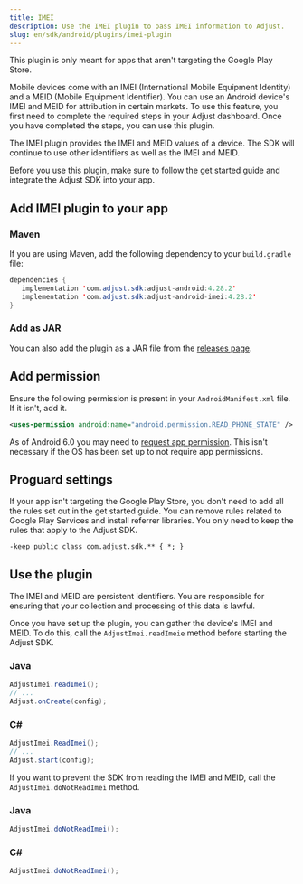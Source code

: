 ```yaml
---
title: IMEI
description: Use the IMEI plugin to pass IMEI information to Adjust.
slug: en/sdk/android/plugins/imei-plugin
---
```


<Callout type="important">

This plugin is only meant for apps that aren't targeting the Google Play Store.


</Callout>

Mobile devices come with an <Abbr>IMEI (International Mobile Equipment Identity)</Abbr>  and a <Abbr>MEID (Mobile Equipment Identifier)</Abbr>. You can use an Android device's IMEI and MEID for attribution in certain markets. To use this feature, you first need to complete the required steps in your Adjust dashboard. Once you have completed the steps, you can use this plugin.

The IMEI plugin provides the IMEI and MEID values of a device. The SDK will continue to use other identifiers as well as the IMEI and MEID.

Before you use this plugin, make sure to follow the get started guide and integrate the Adjust SDK into your app.

## Add IMEI plugin to your app

### Maven

If you are using Maven, add the following dependency to your `build.gradle` file:

```java
dependencies {
   implementation 'com.adjust.sdk:adjust-android:4.28.2'
   implementation 'com.adjust.sdk:adjust-android-imei:4.28.2'
}
```

### Add as JAR

You can also add the plugin as a JAR file from the [releases page](https://github.com/adjust/android_sdk/releases).

## Add permission

Ensure the following permission is present in your `AndroidManifest.xml` file. If it isn't, add it.

```xml
<uses-permission android:name="android.permission.READ_PHONE_STATE" />
```

As of Android 6.0 you may need to [request app permission](https://developer.android.com/training/permissions/requesting). This isn't necessary if the OS has been set up to not require app permissions.

## Proguard settings

If your app isn't targeting the Google Play Store, you don't need to add all the rules set out in the get started guide. You can remove rules related to Google Play Services and install referrer libraries. You only need to keep the rules that apply to the Adjust SDK.

```
-keep public class com.adjust.sdk.** { *; }
```

## Use the plugin

<Callout type="important">

The IMEI and MEID are persistent identifiers. You are responsible for ensuring that your collection and processing of this data is lawful.

</Callout>

Once you have set up the plugin, you can gather the device's IMEI and MEID. To do this, call the `AdjustImei.readImeie` method before starting the Adjust SDK.

<Tabs>
<Tab sync="java">

### Java

```java
AdjustImei.readImei();
// ...
Adjust.onCreate(config);
```

</Tab>
<Tab sync="c#">

### C#

```c#
AdjustImei.ReadImei();
// ...
Adjust.start(config);
```

</Tab>
</Tabs>



If you want to prevent the SDK from reading the IMEI and MEID, call the `AdjustImei.doNotReadImei` method.

<Tabs>
<Tab sync="java">

### Java

```java
AdjustImei.doNotReadImei();
```

</Tab>
<Tab sync="c#" icon="An optional icon">

### C#

```c#
AdjustImei.doNotReadImei();
```

</Tab>
</Tabs>
